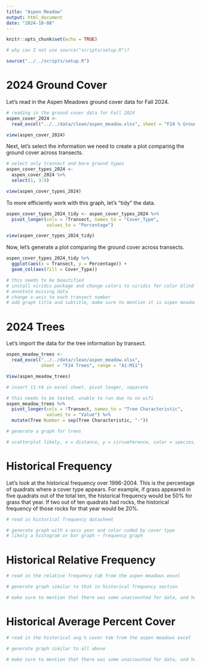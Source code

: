 ```yaml
---
title: "Aspen Meadow"
output: html_document
date: "2024-10-08"
---
```


```r
knitr::opts_chunk$set(echo = TRUE)
```

```r
# why can I not use source("scripts/setup.R")?

source("../../scripts/setup.R")
```

# 2024 Ground Cover

Let's read in the Aspen Meadows ground cover data for Fall 2024.

```r
# reading in the ground cover data for Fall 2024
aspen_cover_2024 <- 
  read_excel("../../data/clean/aspen_meadow.xlsx", sheet = "F24 % Ground Cover")

view(aspen_cover_2024)
```

Next, let's select the information we need to create a plot comparing the ground cover across transects.

```r
# select only transect and bare ground types
aspen_cover_types_2024 <-
  aspen_cover_2024 %>%
  select(1, 3:9)

view(aspen_cover_types_2024)
```

To more efficiently work with this graph, let's "tidy" the data.

```r
aspen_cover_types_2024_tidy <- aspen_cover_types_2024 %>%
  pivot_longer(cols = !Transect, names_to = "Cover_Type", 
               values_to = "Percentage")

view(aspen_cover_types_2024_tidy)
```

Now, let's generate a plot comparing the ground cover across transects.

```r
aspen_cover_types_2024_tidy %>%
  ggplot(aes(x = Transect, y = Percentage)) +
  geom_col(aes(fill = Cover_Type))

# this needs to be beautified
# install viridis package and change colors to viridis for color blind
# annotate missing data
# change x-axis to each transect number
# add graph title and subtitle, make sure to mention it is aspen meadows
```

# 2024 Trees

Let's import the data for the tree information by transect.

```r
aspen_meadow_trees <- 
  read_excel("../../data/clean/aspen_meadow.xlsx", 
             sheet = "F24 Trees", range = "A1:M11")

View(aspen_meadow_trees)
```

```r
# insert t1-t4 in excel sheet, pivot longer, separate

# this needs to be tested, unable to run due to no wifi
aspen_meadow_trees %>%
  pivot_longer(cols = !Transect, names_to = "Tree Characteristic", 
               values_to = "Value") %>%
  mutate(Tree Number = sep(Tree Characteristic, "-"))
```

```r
# generate a graph for trees

# scatterplot likely, x = distance, y = circumference, color = species, facet_grid by transect
```

# Historical Frequency

Let's look at the historical frequency over 1996-2004. This is the percentage of quadrats where a cover type appears. For example, if grass appeared in five quadrats out of the total ten, the historical frequency would be 50% for grass that year. If two out of ten quadrats had rocks, the historical frequency of those rocks for that year would be 20%.

```r
# read in historical frequency datasheet

# generate graph with x-axis year and color coded by cover type
# likely a histogram or bar graph ~ frequency graph
```

# Historical Relative Frequency

```r
# read in the relative frequency tab from the aspen meadows excel

# generate graph similar to that in historical frequency section

# make sure to mention that there was some unaccounted for data, and how that affected calculations
```

# Historical Average Percent Cover

```r
# read in the historical avg % cover tab from the aspen meadows excel

# generate graph similar to all above

# make sure to mention that there was some unaccounted for data, and how that affected calculations
```
